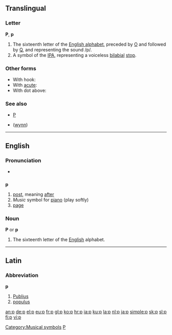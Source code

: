 ==Translingual==

===Letter===
'''P''', '''p'''

# The sixteenth letter of the [[Appendix:Roman script|English alphabet]], preceded by [[o|O]] and followed by [[q|Q]], and representing the sound /p/.
# A symbol of the [[IPA]], representing a voiceless [[bilabial]] [[stop]].

===Other forms===
*With hook: {{IPAchar|[[ƥ]]}}
*With [[acute]]: {{IPAchar|[[ṕ]]}}
*With dot above: {{IPAchar|[[ṗ]]}}

===See also===
*[[P]]
*{{IPAchar|[[ƿ]]}} ([[wynn]])

----

==English==

{{rank|looked|head|called|186|p|Lord|de|whole}}

===Pronunciation===
*{{audio|en-us-p.ogg|Audio (US)}}

==={{abbreviation}}===
'''p'''

# [[post]], meaning [[after]]
# ''Music'' symbol for [[piano]] (play softly) [[Category:Musical symbols]]
# [[page]]

===Noun===
'''P''' or '''p'''

# The sixteenth letter of the [[English]] alphabet.

----

==Latin==

===Abbreviation===
'''p'''

# [[Publius]]
# [[populus]]

[[Category:Latin letters|P]]

[[an:p]]
[[de:p]]
[[el:p]]
[[eu:p]]
[[fr:p]]
[[gl:p]]
[[ko:p]]
[[hr:p]]
[[ia:p]]
[[ku:p]]
[[la:p]]
[[nl:p]]
[[ja:p]]
[[simple:p]]
[[sk:p]]
[[sl:p]]
[[fi:p]]
[[vi:p]]